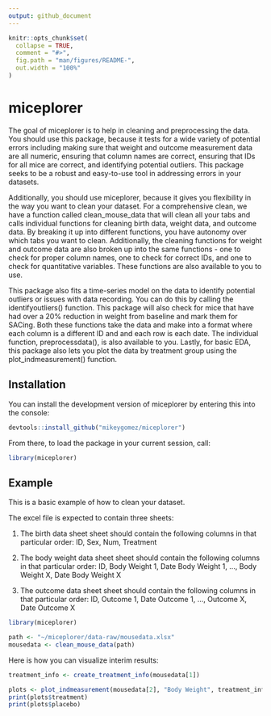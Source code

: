 ```yaml
---
output: github_document
---
```


<!-- README.md is generated from README.Rmd. Please edit that file -->

```r
knitr::opts_chunk$set(
  collapse = TRUE,
  comment = "#>",
  fig.path = "man/figures/README-",
  out.width = "100%"
)
```

# miceplorer

<!-- badges: start -->
<!-- badges: end -->

The goal of miceplorer is to help in cleaning and preprocessing the data. You should use this package, because it tests for a wide variety of potential errors including making sure that weight and outcome measurement data are all numeric, ensuring that column names are correct, ensuring that IDs for all mice are correct, and identifying potential outliers. This package seeks to be a robust and easy-to-use tool in addressing errors in your datasets. 

Additionally, you should use miceplorer, because it gives you flexibility in the way you want to clean your dataset. For a comprehensive clean, we have a function called clean_mouse_data that will clean all your tabs and calls individual functions for cleaning birth data, weight data, and outcome data. By breaking it up into different functions, you have autonomy over which tabs you  want to clean. Additionally, the cleaning functions for weight and outcome data are also broken up into the same functions - one to check for proper column names, one to check for correct IDs, and one to check for quantitative variables. These functions are also available to you to use. 

This package also fits a time-series model on the data to identify potential outliers or issues with data recording. You can do this by calling the identifyoutliers() function. This package will also check for mice that have had over a 20% reduction in weight from baseline and mark them for SACing. Both these functions take the data and make into a format where each column is a different ID and and each row is each date. The individual function, preprocessdata(), is also available to you. Lastly, for basic EDA, this package also lets you plot the data by treatment group using the plot_indmeasurement() function.

## Installation

You can install the development version of miceplorer by entering this into the console:

```r
devtools::install_github("mikeygomez/miceplorer")
```

From there, to load the package in your current session, call:

```r
library(miceplorer)
```


## Example

This is a basic example of how to clean your dataset.

The excel file is expected to contain three sheets:

1. The birth data sheet sheet should contain the following columns in that particular order: ID, Sex, Num, Treatment

2. The body weight data sheet sheet should contain the following columns in that particular order: ID, Body Weight 1, Date Body Weight 1, ..., Body Weight X, Date Body Weight X

3. The outcome data sheet sheet should contain the following columns in that particular order: ID, Outcome 1, Date Outcome 1, ..., Outcome X, Date Outcome X

```r
library(miceplorer)

path <- "~/miceplorer/data-raw/mousedata.xlsx"
mousedata <- clean_mouse_data(path)
```

Here is how you can visualize interim results:

```r
treatment_info <- create_treatment_info(mousedata[1])

plots <- plot_indmeasurement(mousedata[2], "Body Weight", treatment_info)
print(plots$treatment)
print(plots$placebo)
```
